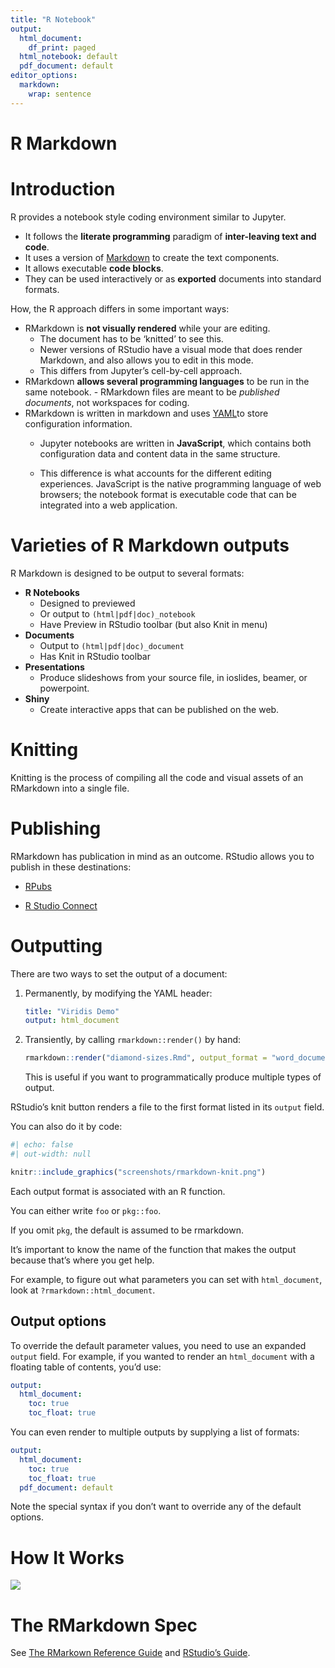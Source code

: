 ```yaml
---
title: "R Notebook"
output:
  html_document:
    df_print: paged
  html_notebook: default
  pdf_document: default
editor_options:
  markdown:
    wrap: sentence
---
```


# R Markdown {#sec-rmarkdown-formats}

# Introduction

R provides a notebook style coding environment similar to Jupyter.

-   It follows the **literate programming** paradigm of **inter-leaving text and code**.
-   It uses a version of [Markdown](https://www.markdownguide.org/) to create the text components.
-   It allows executable **code blocks**.
-   They can be used interactively or as **exported** documents into standard formats.

How, the R approach differs in some important ways:

-   RMarkdown is **not visually rendered** while your are editing.
    -   The document has to be 'knitted' to see this.
    -   Newer versions of RStudio have a visual mode that does render Markdown, and also allows you to edit in this mode.
    -   This differs from Jupyter's cell-by-cell approach.
-   RMarkdown **allows several programming languages** to be run in the same notebook. - RMarkdown files are meant to be *published documents*, not workspaces for coding.
-   RMarkdown is written in markdown and uses [YAML](https://yaml.org/)to store configuration information.
    -   Jupyter notebooks are written in **JavaScript**, which contains both configuration data and content data in the same structure.

    -   This difference is what accounts for the different editing experiences.
        JavaScript is the native programming language of web browsers; the notebook format is executable code that can be integrated into a web application.

# Varieties of R Markdown outputs

R Markdown is designed to be output to several formats:

-   **R Notebooks**
    -   Designed to previewed
    -   Or output to `(html|pdf|doc)_notebook`
    -   Have Preview in RStudio toolbar (but also Knit in menu)
-   **Documents**
    -   Output to `(html|pdf|doc)_document`
    -   Has Knit in RStudio toolbar
-   **Presentations**
    -   Produce slideshows from your source file, in ioslides, beamer, or powerpoint.
-   **Shiny**
    -   Create interactive apps that can be published on the web.

# Knitting

Knitting is the process of compiling all the code and visual assets of an RMarkdown into a single file.

# Publishing

RMarkdown has publication in mind as an outcome.
RStudio allows you to publish in these destinations:

-   [RPubs](https://rpubs.com/)

-   [R Studio Connect](https://www.rstudio.com/products/connect/)

# Outputting

There are two ways to set the output of a document:

1.  Permanently, by modifying the YAML header:

    ``` yaml
    title: "Viridis Demo"
    output: html_document
    ```

2.  Transiently, by calling `rmarkdown::render()` by hand:

    ```r
    rmarkdown::render("diamond-sizes.Rmd", output_format = "word_document")
    ```

    This is useful if you want to programmatically produce multiple types of output.

RStudio's knit button renders a file to the first format listed in its `output` field.

You can also do it by code:

```r
#| echo: false
#| out-width: null

knitr::include_graphics("screenshots/rmarkdown-knit.png")
```

Each output format is associated with an R function.

You can either write `foo` or `pkg::foo`.

If you omit `pkg`, the default is assumed to be rmarkdown.

It's important to know the name of the function that makes the output because that's where you get help.

For example, to figure out what parameters you can set with `html_document`, look at `?rmarkdown::html_document`.

## Output options

To override the default parameter values, you need to use an expanded `output` field.
For example, if you wanted to render an `html_document` with a floating table of contents, you'd use:

``` yaml
output:
  html_document:
    toc: true
    toc_float: true
```

You can even render to multiple outputs by supplying a list of formats:

``` yaml
output:
  html_document:
    toc: true
    toc_float: true
  pdf_document: default
```

Note the special syntax if you don't want to override any of the default options.

# How It Works

![](images/paste-7C07E815.png)

# The RMarkdown Spec

See [The RMarkown Reference Guide](https://www.rstudio.com/wp-content/uploads/2015/03/rmarkdown-reference.pdf?_ga=2.194053733.950222666.1657155877-187437491.1653052010) and [RStudio's Guide](https://rmarkdown.rstudio.com/lesson-1.html).
